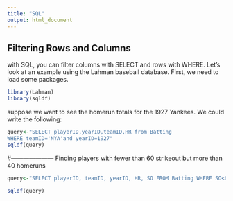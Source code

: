 ```yaml
---
title: "SQL"
output: html_document
---
```


## Filtering Rows and Columns

with SQL, you can filter columns with SELECT and rows with WHERE.  Let's look at an example using the Lahman baseball database.  First, we need to load some packages.

```r
library(Lahman)
library(sqldf)
```

suppose we want to see the homerun totals for the 1927 Yankees.  We could write the following:

```r
query<-"SELECT playerID,yearID,teamID,HR from Batting
WHERE teamID='NYA'and yearID=1927"
sqldf(query)
```
#---------------------
Finding players with fewer than 60 strikeout but more than 40 homeruns
```r
query<-"SELECT playerID, teamID, yearID, HR, SO FROM Batting WHERE SO<60 and HR>40"

sqldf(query)
```
